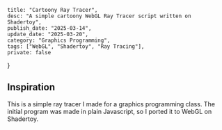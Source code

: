 
	title: "Cartoony Ray Tracer",
	desc: "A simple cartoony WebGL Ray Tracer script written on Shadertoy",
	publish_date: "2025-03-14",
	update_date: "2025-03-20",
	category: "Graphics Programming",
	tags: ["WebGL", "Shadertoy", "Ray Tracing"],
	private: false
}

<ArticleHeading info={meta} />

## Inspiration

This is a simple ray tracer I made for a graphics programming class. The initial program was made in plain Javascript, so I ported it to WebGL on Shadertoy. 

<ArticleFooter />